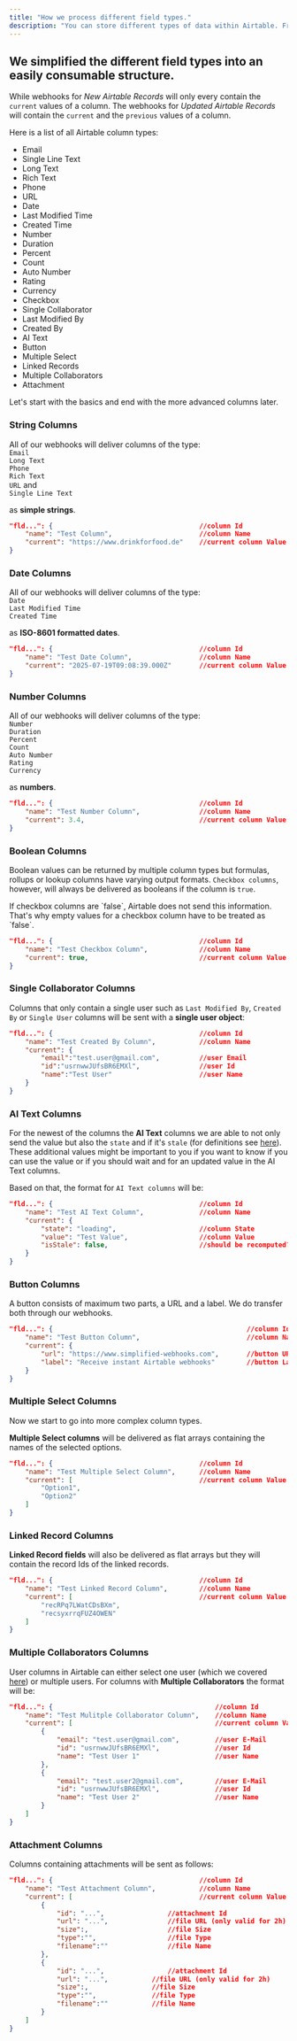 ```yaml
---
title: "How we process different field types."
description: "You can store different types of data within Airtable. From simple text to files to referencing one or multiple collaborators. This information is stored in different formats within Airtable."
---
```


## We simplified the different field types into an easily consumable structure.

While webhooks for _New Airtable Records_ will only every contain the `current` values of a column. The webhooks for _Updated Airtable Records_ will contain the `current` and the `previous` values of a column.

Here is a list of all Airtable column types:

- Email
- Single Line Text
- Long Text
- Rich Text
- Phone
- URL
- Date
- Last Modified Time
- Created Time
- Number
- Duration
- Percent
- Count
- Auto Number
- Rating
- Currency
- Checkbox
- Single Collaborator
- Last Modified By
- Created By
- AI Text
- Button
- Multiple Select
- Linked Records
- Multiple Collaborators
- Attachment

Let's start with the basics and end with the more advanced columns later.

### String Columns

All of our webhooks will deliver columns of the type:\
`Email`\
`Long Text`\
`Phone` \
`Rich Text` \
`URL` and \
`Single Line Text`

as **simple strings**.

```json
"fld...": {										//column Id
	"name": "Test Column", 						//column Name
	"current": "https://www.drinkforfood.de" 	//current column Value
}
```

### Date Columns

All of our webhooks will deliver columns of the type:\
`Date`\
`Last Modified Time`\
`Created Time`

as **ISO-8601 formatted dates**.

```json
"fld...": {										//column Id
	"name": "Test Date Column", 				//column Name
	"current": "2025-07-19T09:08:39.000Z" 		//current column Value
}
```

### Number Columns

All of our webhooks will deliver columns of the type:\
`Number`\
`Duration`\
`Percent`\
`Count`\
`Auto Number`\
`Rating`\
`Currency`

as **numbers**.

```json
"fld...": {										//column Id
	"name": "Test Number Column", 				//column Name
	"current": 3.4, 							//current column Value
}
```

### Boolean Columns

Boolean values can be returned by multiple column types but formulas, rollups or lookup columns have varying output formats. `Checkbox columns`, however, will always be delivered as booleans if the column is `true`.

<Info>
  If checkbox columns are `false`, Airtable does not send this information. That's why empty values for a checkbox column have to be treated as `false`.
</Info>

```json
"fld...": {										//column Id
	"name": "Test Checkbox Column", 			//column Name
	"current": true, 							//current column Value
}
```

### Single Collaborator Columns

Columns that only contain a single user such as `Last Modified By`, `Created By` or `Single User` columns will be sent with a **single user object**:

```json
"fld...": {										//column Id
	"name": "Test Created By Column", 			//column Name
	"current": {
		"email":"test.user@gmail.com",			//user Email
		"id":"usrnwwJUfsBR6EMXl",				//user Id
		"name":"Test User"						//user Name
	}				
}
```

### AI Text Columns

For the newest of the columns the **AI Text** columns we are able to not only send the value but also the `state` and if it's `stale` (for definitions see [here](https://airtable.com/developers/web/api/field-model#aitext)). These additional values might be important to you if you want to know if you can use the value or if you should wait and for an updated value in the AI Text columns.

Based on that, the format for `AI Text columns` will be:

```json
"fld...": {										//column Id
	"name": "Test AI Text Column", 				//column Name
	"current": {
		"state": "loading",						//column State
		"value": "Test Value",					//column Value
		"isStale": false,						//should be recomputed?
	}					
}
```

### Button Columns

A button consists of maximum two parts, a URL and a label. We do transfer both through our webhooks.

```json
"fld...": {													//column Id
	"name": "Test Button Column", 							//column Name
	"current": {
		"url": "https://www.simplified-webhooks.com",		//button URL
		"label": "Receive instant Airtable webhooks"		//button Label
	}					
}
```

### Multiple Select Columns

Now we start to go into more complex column types.

**Multiple Select columns** will be delivered as flat arrays containing the names of the selected options.

```json
"fld...": {										//column Id
	"name": "Test Multiple Select Column", 		//column Name
	"current": [								//current column Value
		"Option1",
		"Option2"
	] 							
}
```

### Linked Record Columns

**Linked Record fields** will also be delivered as flat arrays but they will contain the record Ids of the linked records.

```json
"fld...": {										//column Id
	"name": "Test Linked Record Column", 		//column Name
	"current": [								//current column Value
		"recRPq7LWatCDsBXm",
		"recsyxrrqFUZ4OWEN"
	] 							
}
```

### **Multiple Collaborators Columns**

User columns in Airtable can either select one user (which we covered [here](https://docs.simplified-webhooks.com/field-types#single-collaborator-columns)) or multiple users. For columns with **Multiple Collaborators** the format will be:

```json
"fld...": {											//column Id
	"name": "Test Mulitple Collaborator Column", 	//column Name
	"current": [									//current column Value
		{
			"email": "test.user@gmail.com",			//user E-Mail
			"id": "usrnwwJUfsBR6EMXl",				//user Id
			"name": "Test User 1"					//user Name
		},
		{
			"email": "test.user2@gmail.com",		//user E-Mail
			"id": "usrnwwJUfsBR6EMXl",				//user Id
			"name": "Test User 2"					//user Name
		}
	] 							
}
```

### Attachment Columns

Columns containing attachments will be sent as follows:

```json
"fld...": {										//column Id
	"name": "Test Attachment Column", 			//column Name
	"current": [								//current column Value
		{
			"id": "...",				//attachment Id
			"url": "...",				//file URL (only valid for 2h)
			"size":,					//file Size
			"type":"",					//file Type
			"filename":""				//file Name
		},
		{
			"id": "...",				//attachment Id
			"url": "...",			//file URL (only valid for 2h)
			"size":,				//file Size
			"type":"",				//file Type
			"filename":""			//file Name
		}
	] 							
}
```